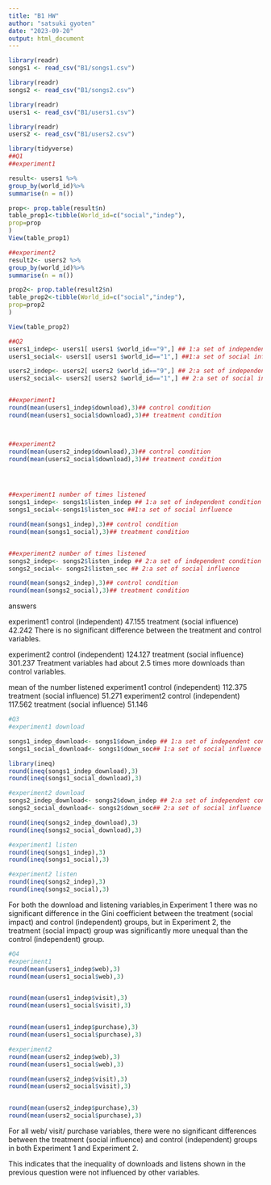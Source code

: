 ```yaml
---
title: "B1 HW"
author: "satsuki gyoten"
date: "2023-09-20"
output: html_document
---
```


```r
library(readr)
songs1 <- read_csv("B1/songs1.csv")

library(readr)
songs2 <- read_csv("B1/songs2.csv")

library(readr)
users1 <- read_csv("B1/users1.csv")

library(readr)
users2 <- read_csv("B1/users2.csv")
```


```r

library(tidyverse)
##Q1
##experiment1

result<- users1 %>%
group_by(world_id)%>%
summarise(n = n())

prop<- prop.table(result$n)
table_prop1<-tibble(World_id=c("social","indep"),
prop=prop
)
View(table_prop1)

##experiment2
result2<- users2 %>%
group_by(world_id)%>%
summarise(n = n())

prop2<- prop.table(result2$n)
table_prop2<-tibble(World_id=c("social","indep"),
prop=prop2
)

View(table_prop2)
```


```r
##Q2
users1_indep<- users1[ users1 $world_id=="9",] ## 1:a set of independent condition
users1_social<- users1[ users1 $world_id=="1",] ##1:a set of social influence 

users2_indep<- users2[ users2 $world_id=="9",] ## 2:a set of independent condition
users2_social<- users2[ users2 $world_id=="1",] ## 2:a set of social influence 


##experiment1
round(mean(users1_indep$download),3)## control condition
round(mean(users1_social$download),3)## treatment condition



##experiment2
round(mean(users2_indep$download),3)## control condition
round(mean(users2_social$download),3)## treatment condition




##experiment1 number of times listened
songs1_indep<- songs1$listen_indep ## 1:a set of independent condition
songs1_social<-songs1$listen_soc ##1:a set of social influence

round(mean(songs1_indep),3)## control condition
round(mean(songs1_social),3)## treatment condition


##experiment2 number of times listened
songs2_indep<- songs2$listen_indep ## 2:a set of independent condition
songs2_social<- songs2$listen_soc ## 2:a set of social influence

round(mean(songs2_indep),3)## control condition
round(mean(songs2_social),3)## treatment condition


```
answers

experiment1
control (independent) 47.155
treatment (social influence) 42.242
There is no significant difference between the treatment and control variables.


experiment2
control (independent) 124.127
treatment (social influence) 301.237
Treatment variables had about 2.5 times more downloads than control variables.

mean of the number listened
experiment1
control (independent) 112.375
treatment (social influence) 51.271
experiment2
control (independent) 117.562
treatment (social influence) 51.146


```r
#Q3
#experiment1 download

songs1_indep_download<- songs1$down_indep ## 1:a set of independent condition
songs1_social_download<- songs1$down_soc## 1:a set of social influence

library(ineq)
round(ineq(songs1_indep_download),3)
round(ineq(songs1_social_download),3)

#experiment2 download
songs2_indep_download<- songs2$down_indep ## 2:a set of independent condition
songs2_social_download<- songs2$down_soc## 2:a set of social influence

round(ineq(songs2_indep_download),3)
round(ineq(songs2_social_download),3)

#experiment1 listen
round(ineq(songs1_indep),3)
round(ineq(songs1_social),3)

#experiment2 listen
round(ineq(songs2_indep),3)
round(ineq(songs2_social),3)

```
For both the download and listening variables,in Experiment 1 there was no significant difference in the Gini coefficient between the treatment (social impact) and control (independent) groups, but in Experiment 2, the treatment (social impact) group was significantly more unequal than the control (independent) group.


```r
#Q4
#experiment1 
round(mean(users1_indep$web),3)
round(mean(users1_social$web),3)


round(mean(users1_indep$visit),3)
round(mean(users1_social$visit),3)


round(mean(users1_indep$purchase),3)
round(mean(users1_social$purchase),3) 

#experiment2
round(mean(users2_indep$web),3)
round(mean(users1_social$web),3)

round(mean(users2_indep$visit),3)
round(mean(users2_social$visit),3)


round(mean(users2_indep$purchase),3)
round(mean(users2_social$purchase),3)

```
For all web/ visit/ purchase variables, there were no significant differences between the treatment (social influence) and control (independent) groups in both Experiment 1 and Experiment 2.

This indicates that the inequality of downloads and listens shown in the previous question were not influenced by other variables.

```r

```

```r

```